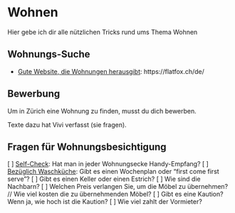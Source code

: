# Wohnen

Hier gebe ich dir alle nützlichen Tricks rund ums Thema Wohnen

## Wohnungs-Suche

- <u>Gute Website, die Wohnungen herausgibt</u>: https://flatfox.ch/de/

## Bewerbung

Um in Zürich eine Wohnung zu finden, musst du dich bewerben. 

Texte dazu hat Vivi verfasst (sie fragen).

## Fragen für Wohnungsbesichtigung

[ ] <u>Self-Check</u>: Hat man in jeder Wohnungsecke Handy-Empfang?
[ ] <u>Bezüglich Waschküche</u>: Gibt es einen Wochenplan oder "first come first serve"?
[ ] Gibt es einen Keller oder einen Estrich?
[ ] Wie sind die Nachbarn?
[ ] Welchen Preis verlangen Sie, um die Möbel zu übernehmen? // Wie viel kosten die zu übernehmenden Möbel?
[ ] Gibt es eine Kaution? Wenn ja, wie hoch ist die Kaution?
[ ] Wie viel zahlt der Vormieter?

